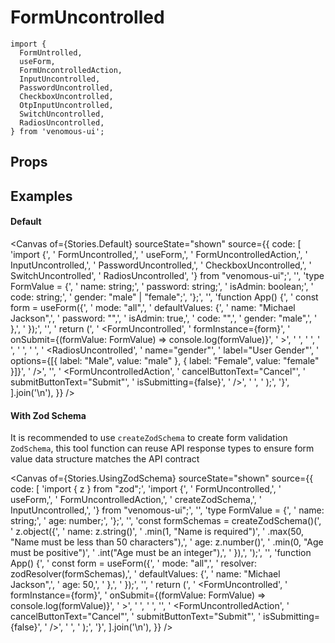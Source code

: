 
<Meta of={Stories} />

# FormUncontrolled

```tsx
import {
  FormUntrolled,
  useForm,
  FormUncontrolledAction,
  InputUncontrolled,
  PasswordUncontrolled,
  CheckboxUncontrolled,
  OtpInputUncontrolled,
  SwitchUncontrolled,
  RadiosUncontrolled,
} from 'venomous-ui';
```

## Props

<Controls />

## Examples

#### Default

<Canvas
  of={Stories.Default}
  sourceState="shown"
  source={{
    code: [
      'import {',
      '  FormUncontrolled,',
      '  useForm,',
      '  FormUncontrolledAction,',
      '  InputUncontrolled,',
      '  PasswordUncontrolled,',
      '  CheckboxUncontrolled,',
      '  SwitchUncontrolled',
      '  RadiosUncontrolled',
      '} from "venomous-ui";',
      '',
      'type FormValue = {',
      '  name: string;',
      '  password: string;',
      '  isAdmin: boolean;',
      '  code: string;',
      '  gender: "male" | "female";',
      '};',
      '',
      'function App() {',
      '  const form = useForm<FormValue>({',
      '    mode: "all",',
      '    defaultValues: {',
      '      name: "Michael Jackson",',
      '      password: "",',
      '      isAdmin: true,',
      '      code: "",',
      '      gender: "male",',
      '    },',
      '  });',
      '',
      '  return (',
      '    <FormUncontrolled',
      '      formInstance={form}',
      '      onSubmit={(formValue: FormValue) => console.log(formValue)}',
      '    >',
      '      <InputUncontrolled name="name" label="User Name" />',
      '      <PasswordUncontrolled name="password" label="Password" />',
      '      <CheckboxUncontrolled name="isAdmin" label="Is Admin Star" labelDirection="start" />',
      '      <SwitchUncontrolled name="isAdmin" startLabel="Is Admin User" labelsDirection="column" />',
      '      <OtpInputUncontrolled name="code" label="Code" />',
      '      <RadiosUncontrolled',
      '        name="gender"',
      '        label="User Gender"',
      '        options={[{ label: "Male", value: "male" }, { label: "Female", value: "female" }]}',
      '      />',
      '',
      '      <FormUncontrolledAction',
      '        cancelButtonText="Cancel"',
      '        submitButtonText="Submit"',
      '        isSubmitting={false}',
      '      />',
      '    </FormUncontrolled>',
      '  );',
      '}',
    ].join('\n'),
  }}
/>

#### With Zod Schema

It is recommended to use `createZodSchema` to create form validation `ZodSchema`, this tool function can reuse API response types to ensure form value data structure matches the API contract

<Canvas
  of={Stories.UsingZodSchema}
  sourceState="shown"
  source={{
    code: [
      'import { z } from "zod";',
      'import {',
      '  FormUncontrolled,',
      '  useForm,',
      '  FormUncontrolledAction,',
      '  createZodSchema,',
      '  InputUncontrolled,',
      '} from "venomous-ui";',
      '',
      'type FormValue = {',
      '  name: string;',
      '  age: number;',
      '};',
      '',
      'const formSchemas = createZodSchema<FormValue>()(',
      '  z.object({',
      '    name: z.string()',
      '      .min(1, "Name is required")',
      '      .max(50, "Name must be less than 50 characters"),',
      '    age: z.number()',
      '      .min(0, "Age must be positive")',
      '      .int("Age must be an integer"),',
      '  }),',
      ');',
      '',
      'function App() {',
      '  const form = useForm<FormValue>({',
      '    mode: "all",',
      '    resolver: zodResolver(formSchemas),',
      '    defaultValues: {',
      '      name: "Michael Jackson",',
      '      age: 50,',
      '    },',
      '  });',
      '',
      '  return (',
      '    <FormUncontrolled',
      '      formInstance={form}',
      '      onSubmit={(formValue: FormValue) => console.log(formValue)}',
      '    >',
      '      <InputUncontrolled name="name" label="User Name" />',
      '      <InputUncontrolled name="age" label="User Age" />',
      '',
      '      <FormUncontrolledAction',
      '        cancelButtonText="Cancel"',
      '        submitButtonText="Submit"',
      '        isSubmitting={false}',
      '      />',
      '    </FormUncontrolled>',
      '  );',
      '}',
    ].join('\n'),
  }}
/>
